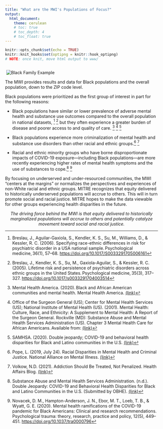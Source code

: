 ```yaml
---
title: "What are the MWI's Populations of Focus?"
output: 
  html_document:
    theme: cerulean
    # toc: true
    # toc_depth: 4
    # toc_float: true
---
```


```r
knitr::opts_chunk$set(echo = TRUE)
knitr::knit_hooks$set(optipng = knitr::hook_optipng)
# NOTE: once knit, move html output to www/
```

::: {style="float:right;position: relative; top: 0px; width: 500px"}
![Black Family Example](images/black_family_ex.png)\
:::

The MWI provides results and data for Black populations and the overall population, down to the ZIP code level.

Black populations were prioritized as the first group of interest in part for the following reasons:

-   Black populations have similar or lower prevalence of adverse mental health and substance use outcomes compared to the overall population in national datasets, [^1] [^2] but they often experience a greater burden of disease and poorer access to and quality of care. [^3] [^4] [^5]

-   Black populations experience more criminalization of mental health and substance use disorders than other racial and ethnic groups.[^6] [^7]

-   Racial and ethnic minority groups who have borne disproportionate impacts of COVID-19 exposure---including Black populations---are more recently experiencing higher rates of mental health symptoms and the use of substances to cope.[^8] [^9]

[^1]: Breslau, J., Aguilar-Gaxiola, S., Kendler, K. S., Su, M., Williams, D., & Kessler, R. C. (2006). Specifying race-ethnic differences in risk for psychiatric disorder in a USA national sample. Psychological medicine, 36(1), 57--68. <a href = 'https://doi.org/10.1017/S0033291705006161' target = "_blank">https://doi.org/10.1017/S0033291705006161</a>

[^2]: Breslau, J., Kendler, K. S., Su, M., Gaxiola-Aguilar, S., & Kessler, R. C. (2005). Lifetime risk and persistence of psychiatric disorders across ethnic groups in the United States. Psychological medicine, 35(3), 317--327. <a href = 'https://doi.org/10.1017/s0033291704003514' target = "_blank">https://doi.org/10.1017/s0033291704003514</a>

[^3]: Mental Health America. (2020). Black and African American communities and mental health. Mental Health America. <a href = 'https://www.mhanational.org/issues/black-and-african-american-communities-and-mental-health' target = "_blank">(link)</a>

[^4]: Office of the Surgeon General (US); Center for Mental Health Services (US); National Institute of Mental Health (US). (2001). Mental Health: Culture, Race, and Ethnicity: A Supplement to Mental Health: A Report of the Surgeon General. Rockville (MD): Substance Abuse and Mental Health Services Administration (US). Chapter 3 Mental Health Care for African Americans. Available from: <a href = 'https://www.ncbi.nlm.nih.gov/books/NBK44251/' target = "_blank">(link)</a>

[^5]: SAMHSA. (2020). Double jeopardy; COVID-19 and behavioral health disparities for Black and Latino communities in the U.S. <a href = 'https://www.samhsa.gov/sites/default/files/covid19-behavioral-health-disparities-black-latino-communities.pdf' target = "_blank">(link)</a>

[^6]: Pope, L. (2019, July 24). Racial Disparities in Mental Health and Criminal Justice. National Alliance on Mental Illness. <a href = 'https://www.nami.org/Blogs/NAMI-Blog/July-2019/Racial-Disparities-in-Mental-Health-and-Criminal-Justice' target = "_blank">(link)</a>

[^7]: Volkow, N.D. (2021). Addiction Should Be Treated, Not Penalized. Health Affairs Blog. <a href = 'https://www.healthaffairs.org/do/10.1377/hblog20210421.168499/full' target = "_blank">(link)</a>

[^8]: Substance Abuse and Mental Health Services Administration. (n.d.). Double Jeopardy: COVID-19 and Behavioral Health Disparities for Black and Latino Communities in the U.S. (Submitted by OBHE). <a href = 'https://www.samhsa.gov/sites/default/files/covid19-behavioral-health-disparities-black-latino-communities.pdf' target = "_blank">(link)</a>

[^9]: Novacek, D. M., Hampton-Anderson, J. N., Ebor, M. T., Loeb, T. B., & Wyatt, G. E. (2020). Mental health ramifications of the COVID-19 pandemic for Black Americans: Clinical and research recommendations. Psychological trauma: theory, research, practice and policy, 12(5), 449--451. <a href = 'https://doi.org/10.1037/tra0000796' target = "_blank">https://doi.org/10.1037/tra0000796</a>

By focusing on underserved and under-resourced communities, the MWI "centers at the margins" or normalizes the perspectives and experiences of non-White racial and ethnic groups. MITRE recognizes that equity delivered to historically underserved populations will accrue to others. This will in turn promote social and racial justice. MITRE hopes to make the data viewable for other groups experiencing health disparities in the future.

<center>*The driving force behind the MWI is that equity delivered to historically marginalized populations will accrue to others and potentially catalyze movement toward social and racial justice.*</center>
